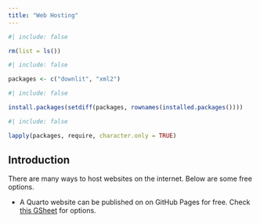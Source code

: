 ```yaml
---
title: "Web Hosting"
---
```


```r
#| include: false

rm(list = ls())
```

```r
#| include: false

packages <- c("downlit", "xml2")
```


```r
#| include: false

install.packages(setdiff(packages, rownames(installed.packages())))
```

```r
#| include: false

lapply(packages, require, character.only = TRUE)
```

## Introduction

There are many ways to host websites on the internet.  Below are some free options.

- A Quarto website can be published on on GitHub Pages for free.  Check [this GSheet](https://docs.google.com/spreadsheets/d/1efz-KlHgNicp8T8Kzt5ELlX6i0pvwFerosTHLgGwW_Y/preview) for options.
